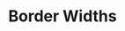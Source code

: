



<Meta
  title="Real System/Theming/Token List/Border Widths"
  parameters={makeMdxParameters()}
/>

# Border Widths

<ThemeProvider>
  <TokenSearch scale="borderWidths" />
</ThemeProvider>
